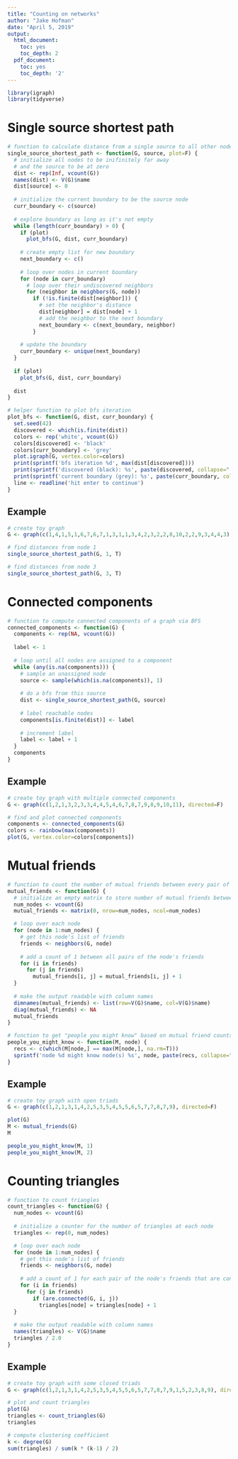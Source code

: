 ```yaml
---
title: "Counting on networks"
author: "Jake Hofman"
date: "April 5, 2019"
output:
  html_document:
    toc: yes
    toc_depth: 2
  pdf_document:
    toc: yes
    toc_depth: '2'
---
```


```r
library(igraph)
library(tidyverse)
```

# Single source shortest path
```r
# function to calculate distance from a single source to all other nodes via BFS
single_source_shortest_path <- function(G, source, plot=F) {
  # initialize all nodes to be inifinitely far away
  # and the source to be at zero
  dist <- rep(Inf, vcount(G))
  names(dist) <- V(G)$name
  dist[source] <- 0
  
  # initialize the current boundary to be the source node
  curr_boundary <- c(source)
  
  # explore boundary as long as it's not empty
  while (length(curr_boundary) > 0) {
    if (plot)
      plot_bfs(G, dist, curr_boundary)
    
    # create empty list for new boundary
    next_boundary <- c()
    
    # loop over nodes in current boundary
    for (node in curr_boundary)
      # loop over their undiscovered neighbors
      for (neighbor in neighbors(G, node))
        if (!is.finite(dist[neighbor])) {
          # set the neighbor's distance
          dist[neighbor] = dist[node] + 1
          # add the neighbor to the next boundary
          next_boundary <- c(next_boundary, neighbor)
        }
    
    # update the boundary
    curr_boundary <- unique(next_boundary)
  }
  
  if (plot)
    plot_bfs(G, dist, curr_boundary)
  
  dist
}

# helper function to plot bfs iteration
plot_bfs <- function(G, dist, curr_boundary) {
  set.seed(42)
  discovered <- which(is.finite(dist))
  colors <- rep('white', vcount(G))
  colors[discovered] <- 'black'
  colors[curr_boundary] <- 'grey'
  plot.igraph(G, vertex.color=colors)
  print(sprintf('bfs iteration %d', max(dist[discovered])))
  print(sprintf('discovered (black): %s', paste(discovered, collapse=" ")))
  print(sprintf('current boundary (grey): %s', paste(curr_boundary, collapse=" ")))
  line <- readline('hit enter to continue')
}

```

## Example
```r
# create toy graph
G <- graph(c(1,4,1,5,1,6,7,6,7,1,3,1,1,3,4,2,3,2,2,8,10,2,2,9,3,4,4,3), directed=T)

# find distances from node 1
single_source_shortest_path(G, 1, T)

# find distances from node 3
single_source_shortest_path(G, 3, T)
```

# Connected components
```r
# function to compute connected components of a graph via BFS
connected_components <- function(G) {
  components <- rep(NA, vcount(G))
  
  label <- 1
  
  # loop until all nodes are assigned to a component
  while (any(is.na(components))) {
    # sample an unassigned node
    source <- sample(which(is.na(components)), 1)
    
    # do a bfs from this source
    dist <- single_source_shortest_path(G, source)
    
    # label reachable nodes
    components[is.finite(dist)] <- label
    
    # increment label
    label <- label + 1
  }
  components
}
```

## Example
```r
# create toy graph with multiple connected components
G <- graph(c(1,2,1,3,2,3,3,4,4,5,4,6,7,8,7,9,8,9,10,11), directed=F)

# find and plot connected components
components <- connected_components(G)
colors <- rainbow(max(components))
plot(G, vertex.color=colors[components])

```

# Mutual friends
```r
# function to count the number of mutual friends between every pair of nodes
mutual_friends <- function(G) {
  # initialize an empty matrix to store number of mutual friends between pairs of nodes
  num_nodes <- vcount(G)
  mutual_friends <- matrix(0, nrow=num_nodes, ncol=num_nodes)

  # loop over each node
  for (node in 1:num_nodes) {
    # get this node's list of friends
    friends <- neighbors(G, node)
    
    # add a count of 1 between all pairs of the node's friends
    for (i in friends)
      for (j in friends)
        mutual_friends[i, j] = mutual_friends[i, j] + 1
  }
  
  # make the output readable with column names
  dimnames(mutual_friends) <- list(row=V(G)$name, col=V(G)$name)
  diag(mutual_friends) <- NA
  mutual_friends
}

# function to get "people you might know" based on mutual friend counts
people_you_might_know <- function(M, node) {
  recs <- c(which(M[node,] == max(M[node,], na.rm=T)))
  sprintf('node %d might know node(s) %s', node, paste(recs, collapse=" and "))
}
```

## Example
```r
# create toy graph with open triads
G <- graph(c(1,2,1,3,1,4,2,5,3,5,4,5,5,6,5,7,7,8,7,9), directed=F)

plot(G)
M <- mutual_friends(G)
M

people_you_might_know(M, 1)
people_you_might_know(M, 2)
```


# Counting triangles
```r
# function to count triangles
count_triangles <- function(G) {
  num_nodes <- vcount(G)
  
  # initialize a counter for the number of triangles at each node
  triangles <- rep(0, num_nodes)

  # loop over each node
  for (node in 1:num_nodes) {
    # get this node's list of friends
    friends <- neighbors(G, node)
    
    # add a count of 1 for each pair of the node's friends that are connected
    for (i in friends)
      for (j in friends)
        if (are.connected(G, i, j))
          triangles[node] = triangles[node] + 1
  }
  
  # make the output readable with column names
  names(triangles) <- V(G)$name
  triangles / 2.0
}
```

## Example
```r
# create toy graph with some closed triads
G <- graph(c(1,2,1,3,1,4,2,5,3,5,4,5,5,6,5,7,7,8,7,9,1,5,2,3,8,9), directed=F)

# plot and count triangles
plot(G)
triangles <- count_triangles(G)
triangles

# compute clustering coefficient
k <- degree(G)
sum(triangles) / sum(k * (k-1) / 2)
```